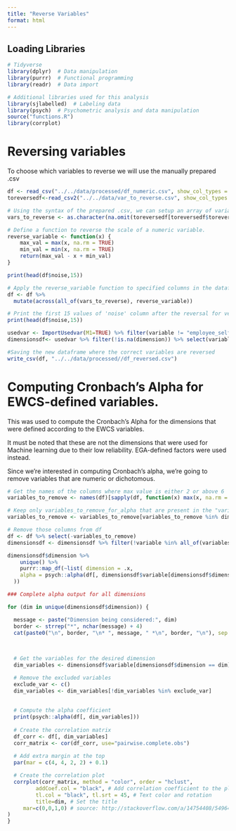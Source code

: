 ```yaml
---
title: "Reverse Variables"
format: html
---
```


## Loading Libraries

```r
# Tidyverse
library(dplyr)  # Data manipulation
library(purrr)  # Functional programming
library(readr)  # Data import

# Additional libraries used for this analysis
library(sjlabelled)  # Labeling data
library(psych)  # Psychometric analysis and data manipulation
source("functions.R")
library(corrplot)

```

# Reversing variables

To choose which variables to reverse we will use the manually prepared .csv
```r
df <- read_csv("../../data/processed/df_numeric.csv", show_col_types = FALSE)
toreversedf<-read_csv2("../../data/var_to_reverse.csv", show_col_types = FALSE)
```
```r
# Using the syntax of the prepared .csv, we can setup an array of variables to reverse
vars_to_reverse <- as.character(na.omit(toreversedf[toreversedf$toreverse == 'y', ])$variables)
```

```r
# Define a function to reverse the scale of a numeric variable.
reverse_variable <- function(x) {
    max_val = max(x, na.rm = TRUE)
    min_val = min(x, na.rm = TRUE)
    return(max_val - x + min_val)
}

print(head(df$noise,15))

# Apply the reverse_variable function to specified columns in the dataframe.
df <- df %>% 
  mutate(across(all_of(vars_to_reverse), reverse_variable))

# Print the first 15 values of 'noise' column after the reversal for verification
print(head(df$noise,15))
```

```r

usedvar <- ImportUsedvar(M1=TRUE) %>% filter(variable != "employee_selfdeclared")
dimensionsdf<- usedvar %>% filter(!is.na(dimension)) %>% select(variable, dimension)
```

```r
#Saving the new dataframe where the correct variables are reversed
write_csv(df, "../../data/processed//df_reversed.csv")
```

# Computing Cronbach's Alpha for EWCS-defined variables.

This was used to compute the Cronbach's Alpha for the dimensions that were defined according to the EWCS variables.

It must be noted that these are not the dimensions that were used for Machine learning due to their low reliability. EGA-defined factors were used instead.

Since we're interested in computing Cronbach's alpha, we're going to remove variables that are numeric or dichotomous.


```r
# Get the names of the columns where max value is either 2 or above 6
variables_to_remove <- names(df)[sapply(df, function(x) max(x, na.rm = TRUE) %in% 2 | max(x, na.rm = TRUE) > 6)]

# Keep only variables_to_remove_for_alpha that are present in the "variable" column of dimensionsdf
variables_to_remove <- variables_to_remove[variables_to_remove %in% dimensionsdf$variable]

# Remove those columns from df
df <- df %>% select(-variables_to_remove)
dimensionsdf <- dimensionsdf %>% filter(!variable %in% all_of(variables_to_remove))
```

```r
dimensionsdf$dimension %>% 
    unique() %>% 
    purrr::map_df(~list( dimension = .x,
    alpha = psych::alpha(df[, dimensionsdf$variable[dimensionsdf$dimension == .x]],check.keys = TRUE)$total[["std.alpha"]]
  ))
```

```r
### Complete alpha output for all dimensions

for (dim in unique(dimensionsdf$dimension)) {

  message <- paste("Dimension being considered:", dim)
  border <- strrep("*", nchar(message) + 4)
  cat(paste0("\n", border, "\n* ", message, " *\n", border, "\n"), sep = "")
  
  

  # Get the variables for the desired dimension
  dim_variables <- dimensionsdf$variable[dimensionsdf$dimension == dim]

  # Remove the excluded variables
  exclude_var <- c()
  dim_variables <- dim_variables[!dim_variables %in% exclude_var]
  
  
  # Compute the alpha coefficient
  print(psych::alpha(df[, dim_variables]))
  
  # Create the correlation matrix
  df_corr <- df[, dim_variables]
  corr_matrix <- cor(df_corr, use="pairwise.complete.obs")
  
  # Add extra margin at the top
  par(mar = c(4, 4, 2, 2) + 0.1)

  # Create the correlation plot
  corrplot(corr_matrix, method = "color", order = "hclust", 
         addCoef.col = "black", # Add correlation coefficient to the plot
         tl.col = "black", tl.srt = 45, # Text color and rotation
         title=dim, # Set the title
     mar=c(0,0,1,0) # source: http://stackoverflow.com/a/14754408/54964
)
}
```

